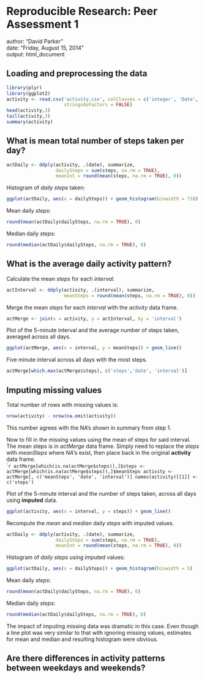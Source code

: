 # Reproducible Research: Peer Assessment 1
author: "David Parker"  
date: "Friday, August 15, 2014"  
output: html_document  

## Loading and preprocessing the data
```r
library(plyr)
library(ggplot2)
activity <- read.csv('activity.csv', colClasses = c('integer', 'Date', 'integer'), 
                     stringsAsFactors = FALSE)
head(activity,3)
tail(activity,3)
summary(activity)
```


## What is mean total number of steps taken per day?
```r
actDaily <- ddply(activity, .(date), summarize, 
                  dailySteps = sum(steps, na.rm = TRUE),
                  meanInt = round(mean(steps, na.rm = TRUE), 0))
```

Histogram of *daily steps* taken:  
```r
ggplot(actDaily, aes(x = dailySteps)) + geom_histogram(binwidth = 710)
```

Mean daily *steps*:  
```r
round(mean(actDaily$dailySteps, na.rm = TRUE), 0)
```

Median daily *steps*:  
```r
round(median(actDaily$dailySteps, na.rm = TRUE), 0)
```


## What is the average daily activity pattern?
Calculate the mean *steps* for each *interval*.
```r
actInterval <- ddply(activity, .(interval), summarize, 
                     meanSteps = round(mean(steps, na.rm = TRUE), 0))
```

Merge the mean *steps* for each *interval* with the *activity* data frame.
```r
actMerge <- join(x = activity, y = actInterval, by = 'interval')
```

Plot of the 5-minute interval and the average number of steps taken, averaged across all days.  
```r
ggplot(actMerge, aes(x = interval, y = meanSteps)) + geom_line()
```

Five minute interval across all days with the most steps.  
```r
actMerge[which.max(actMerge$steps), c('steps','date', 'interval')]
```


## Imputing missing values  
Total number of rows with missing values is:  
```r
nrow(activity) - nrow(na.omit(activity))
```
This number agrees with the NA's shown in summary from step 1.

Now to fill in the missing values using the mean of steps for said interval.  
The mean steps is in *actMerge* data frame. Simply need to replace the *steps* with *meanSteps* where *NA*'s exist, then place back in the original **activity** data frame.  
````r
actMerge[which(is.na(actMerge$steps)),]$steps <- 
  actMerge[which(is.na(actMerge$steps)),]$meanSteps
activity <- actMerge[, c('meanSteps', 'date', 'interval')]
names(activity)[[1]] <- c('steps')
```

Plot of the 5-minute interval and the number of steps taken, across all days using **imputed** data.  
```r
ggplot(activity, aes(x = interval, y = steps)) + geom_line()
```

Recompute the *mean* and *median* daily *steps* with imputed values.
```r
actDaily <- ddply(activity, .(date), summarize, 
                  dailySteps = sum(steps, na.rm = TRUE),
                  meanInt = round(mean(steps, na.rm = TRUE), 0))
```

Histogram of *daily steps* using imputed values:  
```r
ggplot(actDaily, aes(x = dailySteps)) + geom_histogram(binwidth = 5)
```


Mean daily *steps*:  
```r
round(mean(actDaily$dailySteps, na.rm = TRUE), 0)
```

Median daily *steps*:  
```r
round(median(actDaily$dailySteps, na.rm = TRUE), 0)
```

The impact of imputing missing data was dramatic in this case. Even though a line plot was very similar to that with ignoring missing values, estimates for mean and median and resulting histogram were obvious.  

## Are there differences in activity patterns between weekdays and weekends?

